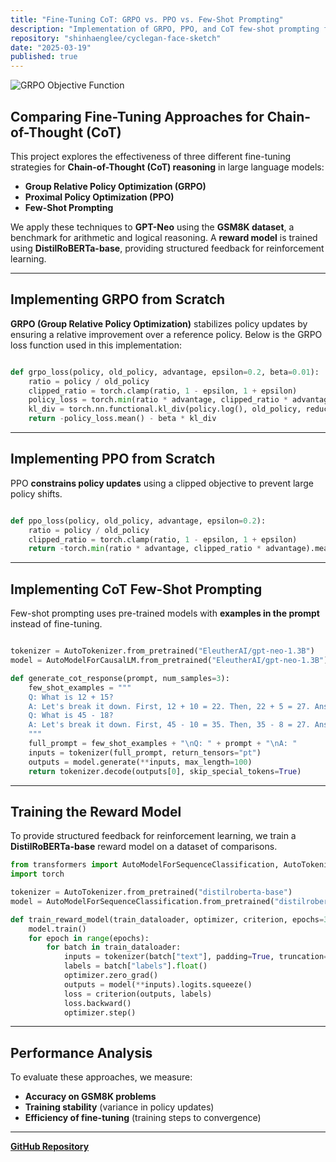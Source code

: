 ```yaml
---
title: "Fine-Tuning CoT: GRPO vs. PPO vs. Few-Shot Prompting"
description: "Implementation of GRPO, PPO, and CoT few-shot prompting from scratch to compare fine-tuning approaches for Chain-of-Thought reasoning in GPT-Neo using the GSM8K dataset."
repository: "shinhaenglee/cyclegan-face-sketch"
date: "2025-03-19"
published: true
---
```


![GRPO Objective Function](./image.png)

##  Comparing Fine-Tuning Approaches for Chain-of-Thought (CoT)

This project explores the effectiveness of three different fine-tuning strategies for **Chain-of-Thought (CoT) reasoning** in large language models:

- **Group Relative Policy Optimization (GRPO)**
- **Proximal Policy Optimization (PPO)**
- **Few-Shot Prompting**

We apply these techniques to **GPT-Neo** using the **GSM8K dataset**, a benchmark for arithmetic and logical reasoning. A **reward model** is trained using **DistilRoBERTa-base**, providing structured feedback for reinforcement learning.

---

##  Implementing GRPO from Scratch

**GRPO (Group Relative Policy Optimization)** stabilizes policy updates by ensuring a relative improvement over a reference policy. Below is the GRPO loss function used in this implementation:

```python

def grpo_loss(policy, old_policy, advantage, epsilon=0.2, beta=0.01):
    ratio = policy / old_policy
    clipped_ratio = torch.clamp(ratio, 1 - epsilon, 1 + epsilon)
    policy_loss = torch.min(ratio * advantage, clipped_ratio * advantage)
    kl_div = torch.nn.functional.kl_div(policy.log(), old_policy, reduction="batchmean")
    return -policy_loss.mean() - beta * kl_div

```

---

##  Implementing PPO from Scratch

PPO **constrains policy updates** using a clipped objective to prevent large policy shifts.

```python

def ppo_loss(policy, old_policy, advantage, epsilon=0.2):
    ratio = policy / old_policy
    clipped_ratio = torch.clamp(ratio, 1 - epsilon, 1 + epsilon)
    return -torch.min(ratio * advantage, clipped_ratio * advantage).mean()

```

---

##  Implementing CoT Few-Shot Prompting

Few-shot prompting uses pre-trained models with **examples in the prompt** instead of fine-tuning.

```python

tokenizer = AutoTokenizer.from_pretrained("EleutherAI/gpt-neo-1.3B")
model = AutoModelForCausalLM.from_pretrained("EleutherAI/gpt-neo-1.3B")

def generate_cot_response(prompt, num_samples=3):
    few_shot_examples = """
    Q: What is 12 + 15?
    A: Let's break it down. First, 12 + 10 = 22. Then, 22 + 5 = 27. Answer: 27.
    Q: What is 45 - 18?
    A: Let's break it down. First, 45 - 10 = 35. Then, 35 - 8 = 27. Answer: 27.
    """
    full_prompt = few_shot_examples + "\nQ: " + prompt + "\nA: "
    inputs = tokenizer(full_prompt, return_tensors="pt")
    outputs = model.generate(**inputs, max_length=100)
    return tokenizer.decode(outputs[0], skip_special_tokens=True)
```

---

##  Training the Reward Model

To provide structured feedback for reinforcement learning, we train a **DistilRoBERTa-base** reward model on a dataset of comparisons.

```python
from transformers import AutoModelForSequenceClassification, AutoTokenizer
import torch

tokenizer = AutoTokenizer.from_pretrained("distilroberta-base")
model = AutoModelForSequenceClassification.from_pretrained("distilroberta-base", num_labels=1)

def train_reward_model(train_dataloader, optimizer, criterion, epochs=3):
    model.train()
    for epoch in range(epochs):
        for batch in train_dataloader:
            inputs = tokenizer(batch["text"], padding=True, truncation=True, return_tensors="pt")
            labels = batch["labels"].float()
            optimizer.zero_grad()
            outputs = model(**inputs).logits.squeeze()
            loss = criterion(outputs, labels)
            loss.backward()
            optimizer.step()
```

---

##  Performance Analysis

To evaluate these approaches, we measure:
- **Accuracy on GSM8K problems**
- **Training stability** (variance in policy updates)
- **Efficiency of fine-tuning** (training steps to convergence)



---

 **[GitHub Repository](https://github.com/OneOfCosmosMostWanted)**

